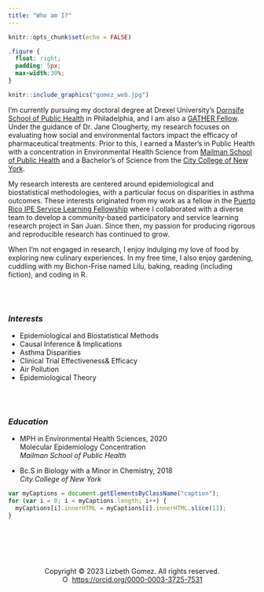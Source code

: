 ```yaml
---
title: "Who am I?"
---
```


```r

knitr::opts_chunk$set(echo = FALSE)
```

```css
.figure {
  float: right;
  padding: 5px;
  max-width:30%;
}
```

::: floating

```r
knitr::include_graphics("gomez_web.jpg")
```

I'm currently pursuing my doctoral degree at Drexel University's [Dornsife School of Public Health](https://drexel.edu/dornsife/academics/departments/environmental-occupational-health/eoh-student-profiles/) in Philadelphia, and I am also a [GATHER Fellow](https://drexel.edu/dornsife/global/global-health-training/gather/). Under the guidance of Dr. Jane Clougherty, my research focuses on evaluating how social and environmental factors impact the efficacy of pharmaceutical treatments. Prior to this, I earned a Master's in Public Health with a concentration in Environmental Health Science from [Mailman School of Public Health](https://www.publichealth.columbia.edu/academics/departments/environmental-health-sciences-ehs)  and a Bachelor's of Science from the [City College of New York](https://www.ccny.cuny.edu/).

My research interests are centered around epidemiological and biostatistical methodologies, with a particular focus on disparities in asthma outcomes. These interests originated from my work as a fellow in the [Puerto Rico IPE Service Learning Fellowship](https://www.publichealth.columbia.edu/research/puerto-rico) where I collaborated with a diverse team to develop a community-based participatory and service learning research project in San Juan. Since then, my passion for producing rigorous and reproducible research has continued to grow.

When I'm not engaged in research, I enjoy indulging my love of food by exploring new culinary experiences. In my free time, I also enjoy gardening, cuddling with my Bichon-Frise named Lilu, baking, reading (including fiction), and coding in R.


<div class = "row">
  
<div class = "col-md-4">

<br><br>

### *Interests*

-   Epidemiological and Biostatistical Methods
-   Causal Inference & Implications
-   Asthma Disparities 
-   Clinical Trial Effectiveness& Efficacy
-   Air Pollution
-   Epidemiological Theory
</div>
  
<div class = "col-md-4">
<br><br>

### *Education*

-   MPH in Environmental Health Sciences, 2020 <br>
    Molecular Epidemiology Concentration <br>
   *Mailman School of Public Health* <br>
   
   
-   Bc.S in Biology with a Minor in Chemistry, 2018 <br>
   *City College of New York* <br>
   
</div>
  

</div>
</div>




:::

```js
var myCaptions = document.getElementsByClassName("caption");
for (var i = 0; i < myCaptions.length; i++) {
  myCaptions[i].innerHTML = myCaptions[i].innerHTML.slice(11);
}
```

<br>
<br>
<br>
<br>

<center>Copyright &copy; 2023 Lizbeth Gomez. All rights reserved. </center>


<center><div itemscope itemtype="https://schema.org/Person"><a itemprop="sameAs" content="https://orcid.org/0000-0003-3725-7531" href="https://orcid.org/0000-0003-3725-7531" target="orcid.widget" rel="me noopener noreferrer" style="vertical-align:top;"><img src="https://orcid.org/sites/default/files/images/orcid_16x16.png" style="width:1em;margin-right:.5em;" alt="ORCID iD icon">https://orcid.org/0000-0003-3725-7531</a></div><center>

